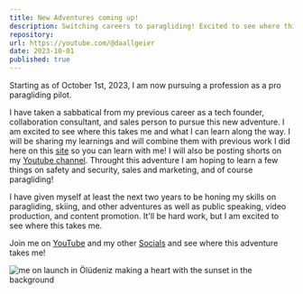 ```yaml
---
title: New Adventures coming up!
description: Switching careers to paragliding! Excited to see where this takes me and what I can learn along the way.
repository: 
url: https://youtube.com/@daallgeier
date: 2023-10-01
published: true
---
```


Starting as of October 1st, 2023, I am now pursuing a profession as a pro paragliding pilot.  

I have taken a sabbatical from my previous career as a tech founder, collaboration consultant, and sales person to pursue this new adventure.  I am excited to see where this takes me and what I can learn along the way.  I will be sharing my learnings and will combine them with previous work I did here on this [site](/blog) so you can learn with me!  I will also be posting shorts on my [Youtube channel](https://youtube.com/@daallgeier). Throught this adventure I am hoping to learn a few things on safety and security, sales and marketing, and of course paragliding!

I have given myself at least the next two years to be honing my skills on paragliding, skiing, and other adventures as well as public speaking, video production, and content promotion.  It'll be hard work, but I am excited to see where this takes me. 

Join me on [YouTube](https://youtube.com/@daallgeier) and my other [Socials](/contact) and see where this adventure takes me!

![me on launch in Ölüdeniz making a heart with the sunset in the background](/2023-10-oludeniz1700-sunsetheart-compressed.webp)